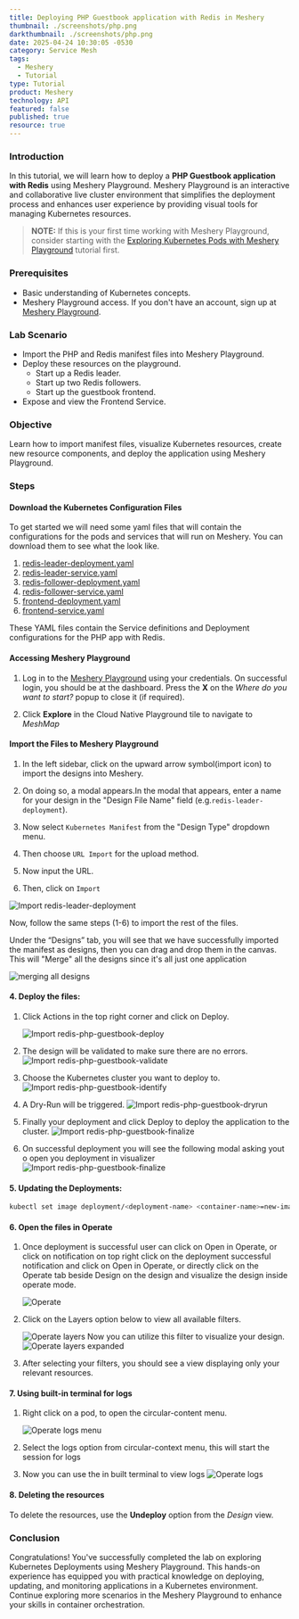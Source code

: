 ```yaml
---
title: Deploying PHP Guestbook application with Redis in Meshery
thumbnail: ./screenshots/php.png
darkthumbnail: ./screenshots/php.png
date: 2025-04-24 10:30:05 -0530
category: Service Mesh
tags:
  - Meshery
  - Tutorial
type: Tutorial
product: Meshery
technology: API
featured: false
published: true
resource: true
---
```



### Introduction

In this tutorial, we will learn how to deploy a **PHP Guestbook application with Redis** using Meshery Playground. Meshery Playground is an interactive and collaborative live cluster environment that simplifies the deployment process and enhances user experience by providing visual tools for managing Kubernetes resources.

> **NOTE:** If this is your first time working with Meshery Playground, consider starting with the [Exploring Kubernetes Pods with Meshery Playground](https://docs.meshery.io/guides/tutorials/kubernetes-pods) tutorial first.

### Prerequisites

- Basic understanding of Kubernetes concepts.
- Meshery Playground access. If you don't have an account, sign up at [Meshery Playground](https://play.meshery.io).

### Lab Scenario

- Import the PHP and Redis manifest files into Meshery Playground.
- Deploy these resources on the playground.
  - Start up a Redis leader.
  - Start up two Redis followers.
  - Start up the guestbook frontend.
- Expose and view the Frontend Service.

### Objective

Learn how to import manifest files, visualize Kubernetes resources, create new resource components, and deploy the application using Meshery Playground.

### Steps

#### Download the Kubernetes Configuration Files

To get started we will need some yaml files that will contain the configurations for the pods and services that will run on Meshery. You can download them to see what the look like.

1. [redis-leader-deployment.yaml](https://k8s.io/examples/application/guestbook/redis-leader-deployment.yaml)
2. [redis-leader-service.yaml](https://k8s.io/examples/application/guestbook/redis-leader-service.yaml)
3. [redis-follower-deployment.yaml](https://k8s.io/examples/application/guestbook/redis-follower-deployment.yaml)
4. [redis-follower-service.yaml](https://k8s.io/examples/application/guestbook/redis-follower-service.yaml)
5. [frontend-deployment.yaml](https://k8s.io/examples/application/guestbook/frontend-deployment.yaml)
6. [frontend-service.yaml](https://k8s.io/examples/application/guestbook/frontend-service.yaml)

These YAML files contain the Service definitions and Deployment configurations for the PHP app with Redis.

#### Accessing Meshery Playground

1. Log in to the [Meshery Playground](https://play.meshery.io) using your credentials. On successful login, you should be at the dashboard. Press the **X** on the _Where do you want to start?_ popup to close it (if required).

2. Click **Explore** in the Cloud Native Playground tile to navigate to _MeshMap_

#### Import the Files to Meshery Playground

1. In the left sidebar, click on the upward arrow symbol(import icon) to import the designs into Meshery.

2. On doing so, a modal appears.In the modal that appears, enter a name for your design in the "Design File Name" field (e.g.`redis-leader-deployment`).

3. Now select `Kubernetes Manifest` from the "Design Type" dropdown menu.

4. Then choose `URL Import` for the upload method.

5. Now input the URL.

6. Then, click on `Import`

<img src={image1} alt="Import redis-leader-deployment" />

Now, follow the same steps (1-6) to import the rest of the files.

Under the “Designs” tab, you will see that we have successfully imported the manifest as designs, then you can drag and drop them in the canvas. This will "Merge" all the designs since it's all just one application

<img src={image2} alt="merging all designs" />

#### 4. **Deploy the files:**

1. Click Actions in the top right corner and click on Deploy.

   <img src={image3} alt="Import redis-php-guestbook-deploy" />

1. The design will be validated to make sure there are no errors.
   <img src={image4} alt="Import redis-php-guestbook-validate" />
1. Choose the Kubernetes cluster you want to deploy to.
   <img src={image5} alt="Import redis-php-guestbook-identify" />
1. A Dry-Run will be triggered.
   <img src={image6} alt="Import redis-php-guestbook-dryrun" />
1. Finally your deployment and click Deploy to deploy the application to the cluster.
   <img src={image7} alt="Import redis-php-guestbook-finalize" />
1. On successful deployment you will see the following modal asking yout o open you deployment in visualizer
   <img src={image8} alt="Import redis-php-guestbook-finalize" />

#### 5. **Updating the Deployments:**

```bash
kubectl set image deployment/<deployment-name> <container-name>=new-image:tag
```

#### 6. Open the files in Operate

1. Once deployment is successful user can click on Open in Operate, or click on notification on top right click on the deployment successful notification and click on Open in Operate, or directly click on the Operate tab beside Design on the design and visualize the design inside operate mode.

   <img src={image9} alt="Operate" />

2. Click on the Layers option below to view all available filters.

   <img src={image10} alt="Operate layers" />
   Now you can utilize this filter to visualize your design.
   <img src={image11} alt="Operate layers expanded" />

3. After selecting your filters, you should see a view displaying only your relevant resources.

#### 7. Using built-in terminal for logs

1. Right click on a pod, to open the circular-content menu.

   <img src={image12} alt="Operate logs menu" />

2. Select the logs option from circular-context menu, this will start the session for logs

3. Now you can use the in built terminal to view logs
   <img src={image13} alt="Operate logs" />

#### 8. Deleting the resources

To delete the resources, use the **Undeploy** option from the _Design_ view.

### Conclusion

Congratulations! You've successfully completed the lab on exploring Kubernetes Deployments using Meshery Playground. This hands-on experience has equipped you with practical knowledge on deploying, updating, and monitoring applications in a Kubernetes environment. Continue exploring more scenarios in the Meshery Playground to enhance your skills in container orchestration.
